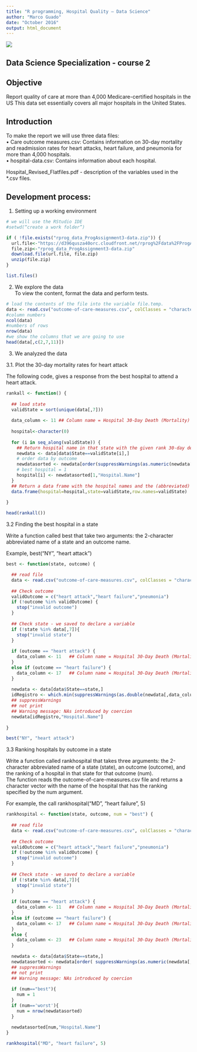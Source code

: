 ```yaml
---
title: "R programming, Hospital Quality – Data Science"
author: "Marco Guado"
date: "October 2016"
output: html_document
---
```

![](magz.png)  

## Data Science Specialization - course 2

## Objective  
Report quality of care at more than 4,000 Medicare-certified hospitals in the US This data set essentially covers all major hospitals in the United States.  


## Introduction  
To make the report we will use three data files:  
• Care outcome measures.csv: Contains information on 30-day mortality and readmission rates for heart attacks, heart failure, and pneumonia for more than 4,000 hospitals.  
• hospital-data.csv: Contains information about each hospital.  
          
Hospital_Revised_Flatfiles.pdf - description of the variables used in the *.csv files.  
  
## Development process:  
  
1.	Setting up a working environment

```r
# we will use the RStudio IDE
#setwd(“create a work folder”)

if ( !file.exists("rprog_data_ProgAssignment3-data.zip")) {
  url.file<-"https://d396qusza40orc.cloudfront.net/rprog%2Fdata%2FProgAssignment3-data.zip"
  file.zip<-"rprog_data_ProgAssignment3-data.zip"
  download.file(url.file, file.zip)
  unzip(file.zip)
}

list.files()

```
  
2.	We explore the data  
To view the content, format the data and perform tests.  
```r
# load the contents of the file into the variable file.temp.
data <- read.csv("outcome-of-care-measures.csv", colClasses = "character")
#column numbers
ncol(data)
#numbers of rows
nrow(data)
#we show the columns that we are going to use
head(data[,c(2,7,11)])
```
  
3. We analyzed the data 

3.1.  Plot the 30-day mortality rates for heart attack  
  
The following code, gives a response from the best hospital to attend a heart attack.

```r

rankall <- function() {
  
  ## load state
  validState = sort(unique(data[,7]))
  
  data_column <- 11	## Column name = Hospital 30-Day Death (Mortality) Rates from Heart Attack
  
  hospital<-character(0)
  
  for (i in seq_along(validState)) {
    ## Return hospital name in that state with the given rank 30-day death rate
    newdata <- data[data$State==validState[i],]
    # order data by outcome
    newdatasorted <- newdata[order(suppressWarnings(as.numeric(newdata[,data_column])),newdata[["Hospital.Name"]],decreasing=FALSE,na.last=NA), ]
    # best hospital = 1
    hospital[i] <- newdatasorted[1,"Hospital.Name"]
  }
  ## Return a data frame with the hospital names and the (abbreviated) state name
  data.frame(hospital=hospital,state=validState,row.names=validState)	
  
}

head(rankall())
```
  
3.2 Finding the best hospital in a state  
  
Write a function called best that take two arguments: the 2-character abbreviated name of a state and an outcome name.

Example, best("NY", "heart attack")

```r

best <- function(state, outcome) {

  ## read file
  data <- read.csv("outcome-of-care-measures.csv", colClasses = "character")
  
  ## Check outcome
  validOutcome = c("heart attack","heart failure","pneumonia")
  if (!outcome %in% validOutcome) { 
    stop("invalid outcome")
  }
  
  ## Check state - we saved to declare a variable
  if (!state %in% data[,7]){
    stop("invalid state")
  }
  
  if (outcome == "heart attack") {
    data_column <- 11	## Column name = Hospital 30-Day Death (Mortality) Rates from Heart Attack
  }
  else if (outcome == "heart failure") {
    data_column <- 17	## Column name = Hospital 30-Day Death (Mortality) Rates from Heart Failure
  }	
  
  newdata <- data[data$State==state,]
  idRegistro <- which.min(suppressWarnings(as.double(newdata[,data_column])))
  ## suppressWarnings
  ## not print
  ## Warning message: NAs introduced by coercion 
  newdata[idRegistro,"Hospital.Name"]	
  
}

best("NY", "heart attack")

```

3.3 Ranking hospitals by outcome in a state  
  
Write a function called rankhospital that takes three arguments: the 2-character abbreviated name of a state (state), an outcome (outcome), and the ranking of a hospital in that state for that outcome (num).  
The function reads the outcome-of-care-measures.csv file and returns a character vector with the name of the hospital that has the ranking specified by the num argument.  
  
For example, the call rankhospital("MD", "heart failure", 5)  

```r
rankhospital <- function(state, outcome, num = "best") {
  
  ## read file
  data <- read.csv("outcome-of-care-measures.csv", colClasses = "character")
  
  ## Check outcome
  validOutcome = c("heart attack","heart failure","pneumonia")
  if (!outcome %in% validOutcome) { 
    stop("invalid outcome")
  }
  
  ## Check state - we saved to declare a variable
  if (!state %in% data[,7]){
    stop("invalid state")
  }
  
  if (outcome == "heart attack") {
    data_column <- 11	## Column name = Hospital 30-Day Death (Mortality) Rates from Heart Attack
  }
  else if (outcome == "heart failure") {
    data_column <- 17	## Column name = Hospital 30-Day Death (Mortality) Rates from Heart Failure
  }
  else {
    data_column <- 23	## Column name = Hospital 30-Day Death (Mortality) Rates from Pneumonia
  }	
  
  newdata <- data[data$State==state,]	
  newdatasorted <- newdata[order( suppressWarnings(as.numeric(newdata[,data_column])),newdata["Hospital.Name"],decreasing=FALSE,na.last=NA), ]
  ## suppressWarnings
  ## not print
  ## Warning message: NAs introduced by coercion 
  
  if (num=="best"){
    num = 1
  }
  if (num=='worst'){
    num = nrow(newdatasorted)
  }
  
  newdatasorted[num,"Hospital.Name"]
}

rankhospital("MD", "heart failure", 5)
```